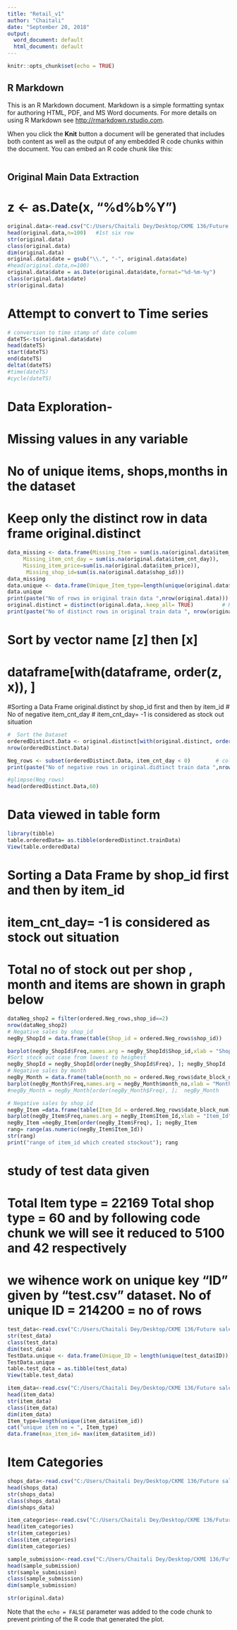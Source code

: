 ---
title: "Retail_v1"
author: "Chaitali"
date: "September 20, 2018"
output:
  word_document: default
  html_document: default
---

```{r setup, include=FALSE}
knitr::opts_chunk$set(echo = TRUE)

```

## R Markdown

This is an R Markdown document. Markdown is a simple formatting syntax for authoring HTML, PDF, and MS Word documents. For more details on using R Markdown see <http://rmarkdown.rstudio.com>.

When you click the **Knit** button a document will be generated that includes both content as well as the output of any embedded R code chunks within the document. You can embed an R code chunk like this:



```{r echo=TRUE}

```

## Original Main Data Extraction
# z <- as.Date(x, "%d%b%Y")

```{r pressure, echo=FALSE}
original.data<-read.csv("C:/Users/Chaitali Dey/Desktop/CKME 136/Future sale_my project_original data/all/sales_train_v2.csv", stringsAsFactors = TRUE,header=T)
head(original.data,n=100)   #1st six row
str(original.data)
class(original.data)
dim(original.data)
original.data$date = gsub("\\.", "-", original.data$date)
#head(original.data,n=100)
original.data$date = as.Date(original.data$date,format="%d-%m-%y")
class(original.data$date)
str(original.data)
```

# Attempt to convert to Time series

```{r}
# conversion to time stamp of date column
dateTS<-ts(original.data$date)
head(dateTS)
start(dateTS)
end(dateTS)
deltat(dateTS)
#time(dateTS)
#cycle(dateTS)
```

# Data Exploration- 
# Missing values in any variable
# No of unique items, shops,months in the dataset
# Keep only the distinct row in data frame original.distinct

```{r}
data_missing <- data.frame(Missing_Item = sum(is.na(original.data$item_id)),
     Missing_item_cnt_day = sum(is.na(original.data$item_cnt_day)),
     Missing_item_price=sum(is.na(original.data$item_price)),
      Missing_shop_id=sum(is.na(original.data$shop_id)))
data_missing
data.unique <- data.frame(Unique_Item_type=length(unique(original.data$item_id)),Unique_shop_type=length(unique(original.data$shop_id)),Unique_month_type=length(unique(original.data$ date_block_num)))
data.unique
print(paste("No of rows in original train data ",nrow(original.data)))
original.distinct = distinct(original.data,.keep_all= TRUE)         # Keep only distinct rows
print(paste("No of distinct rows in original train data ", nrow(original.distinct)))

```




# Sort by vector name [z] then [x]
#  dataframe[with(dataframe, order(z, x)), ]
#Sorting a Data Frame original.distinct by shop_id first and then  by item_id
# No of negative item_cnt_day
# item_cnt_day= -1 is considered as stock out situation

```{r}
#  Sort the Dataset
orderedDistinct.Data <- original.distinct[with(original.distinct, order(shop_id,item_id,date)),]
nrow(orderedDistinct.Data)

Neg_rows <- subset(orderedDistinct.Data, item_cnt_day < 0)        # collect rows with neg item_count
print(paste("No of negative rows in original.didtinct train data ",nrow(Neg_rows)))

#glimpse(Neg_rows)
head(orderedDistinct.Data,60)

```

# Data viewed in table form

```{r}
library(tibble)
table.orderedData= as.tibble(orderedDistinct.trainData)
View(table.orderedData)
```



#    Sorting a Data Frame by shop_id first and then  by item_id
#    item_cnt_day= -1 is considered as stock out situation
#   Total no of stock out per shop , month and items are shown in graph below


```{r}
dataNeg_shop2 = filter(ordered.Neg_rows,shop_id==2)
nrow(dataNeg_shop2)
# Negative sales by shop_id
negBy_ShopId = data.frame(table(Shop_id = ordered.Neg_rows$shop_id))    

barplot(negBy_ShopId$Freq,names.arg = negBy_ShopId$Shop_id,xlab = "Shop_id",ylab = "Freq")
#Sort stock out case from lowest to heighest
negBy_ShopId = negBy_ShopId[order(negBy_ShopId$Freq), ]; negBy_ShopId   
# Negative sales by month
negBy_Month = data.frame(table(month_no = ordered.Neg_rows$date_block_num))
barplot(negBy_Month$Freq,names.arg = negBy_Month$month_no,xlab = "Month_no",ylab = "Freq")
#negBy_Month = negBy_Month[order(negBy_Month$Freq), ];  negBy_Month

# Negative sales by shop_id
negBy_Item =data.frame(table(Item_Id = ordered.Neg_rows$date_block_num))
barplot(negBy_Item$Freq,names.arg = negBy_Item$Item_Id,xlab = "Item_Id",ylab = "Freq")
negBy_Item =negBy_Item[order(negBy_Item$Freq), ]; negBy_Item
rang= range(as.numeric(negBy_Item$Item_Id))
str(rang)
print("range of item_id which created stockout"); rang

```

# study of test data given
# Total Item type = 22169 Total shop type = 60 and by following code chunk we will see it reduced to 5100 and 42 respectively
# we wihence work on unique key "ID" given by "test.csv" dataset. No of  unique ID = 214200 = no of rows

```{r}
test_data<-read.csv("C:/Users/Chaitali Dey/Desktop/CKME 136/Future sale_my project_original data/all/test.csv", stringsAsFactors = FALSE,header=T)
str(test_data)
class(test_data)
dim(test_data)
TestData.unique <- data.frame(Unique_ID = length(unique(test_data$ID)), Unique_Item_type=length(unique(test_data$item_id)),Unique_shop_type=length(unique(test_data$shop_id)))
TestData.unique
table.test_data = as.tibble(test_data)
View(table.test_data)
```


```{r}
item_data<-read.csv("C:/Users/Chaitali Dey/Desktop/CKME 136/Future sale_my project_original data/all/items.csv", stringsAsFactors = TRUE,header=T)
head(item_data)
str(item_data)
class(item_data)
dim(item_data)
Item_type=length(unique(item_data$item_id))
cat("unique item no = ", Item_type)
data.frame(max_item_id= max(item_data$item_id))
```

# Item Categories

```{r}
shops_data<-read.csv("C:/Users/Chaitali Dey/Desktop/CKME 136/Future sale_my project_original data/all/shops.csv", stringsAsFactors = FALSE,header=T)
head(shops_data)
str(shops_data)
class(shops_data)
dim(shops_data)
```

```{r}
item_categories<-read.csv("C:/Users/Chaitali Dey/Desktop/CKME 136/Future sale_my project_original data/all/item_categories.csv", stringsAsFactors = FALSE,header=T)
head(item_categories)
str(item_categories)
class(item_categories)
dim(item_categories)
```

```{r}
sample_submission<-read.csv("C:/Users/Chaitali Dey/Desktop/CKME 136/Future sale_my project_original data/all/sample_submission.csv", stringsAsFactors = FALSE,header=T)
head(sample_submission)
str(sample_submission)
class(sample_submission)
dim(sample_submission)
```

```{r}
str(original.data)
```

Note that the `echo = FALSE` parameter was added to the code chunk to prevent printing of the R code that generated the plot.
